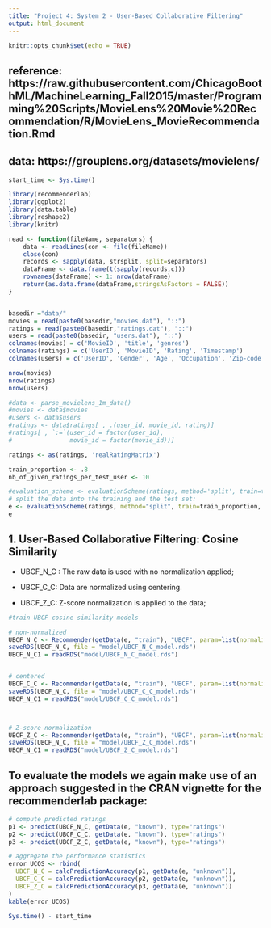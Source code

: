 ```yaml
---
title: "Project 4: System 2 - User-Based Collaborative Filtering"
output: html_document
---
```


```r
knitr::opts_chunk$set(echo = TRUE)
```

## reference: https://raw.githubusercontent.com/ChicagoBoothML/MachineLearning_Fall2015/master/Programming%20Scripts/MovieLens%20Movie%20Recommendation/R/MovieLens_MovieRecommendation.Rmd
## data: https://grouplens.org/datasets/movielens/

```r
start_time <- Sys.time()

library(recommenderlab)
library(ggplot2)
library(data.table)
library(reshape2)
library(knitr)

```


```r
read <- function(fileName, separators) {
    data <- readLines(con <- file(fileName))
    close(con)
    records <- sapply(data, strsplit, split=separators)
    dataFrame <- data.frame(t(sapply(records,c)))
    rownames(dataFrame) <- 1: nrow(dataFrame)
    return(as.data.frame(dataFrame,stringsAsFactors = FALSE))
}


basedir ="data/"
movies = read(paste0(basedir,"movies.dat"), "::")
ratings = read(paste0(basedir,"ratings.dat"), "::")
users = read(paste0(basedir, "users.dat"), "::")
colnames(movies) = c('MovieID', 'title', 'genres')
colnames(ratings) = c('UserID', 'MovieID', 'Rating', 'Timestamp')
colnames(users) = c('UserID', 'Gender', 'Age', 'Occupation', 'Zip-code')

```


```r
nrow(movies)
nrow(ratings)
nrow(users)

```

```r
#data <- parse_movielens_1m_data()
#movies <- data$movies
#users <- data$users
#ratings <- data$ratings[ , .(user_id, movie_id, rating)]
#ratings[ , `:=`(user_id = factor(user_id),
#                movie_id = factor(movie_id))]

ratings <- as(ratings, 'realRatingMatrix')
```

```r
train_proportion <- .8
nb_of_given_ratings_per_test_user <- 10

#evaluation_scheme <- evaluationScheme(ratings, method='split', train=train_proportion, k=1, given=nb_of_given_ratings_per_test_user)
# split the data into the training and the test set:
e <- evaluationScheme(ratings, method="split", train=train_proportion, given=15, goodRating=0)
e
```


## 1. User-Based Collaborative Filtering: Cosine Similarity
- UBCF_N_C : The raw data is used with no normalization applied;

- UBCF_C_C: Data are normalized using centering.

- UBCF_Z_C: Z-score normalization is applied to the data;

```r
#train UBCF cosine similarity models

# non-normalized
UBCF_N_C <- Recommender(getData(e, "train"), "UBCF", param=list(normalize = NULL, method="Cosine"))
saveRDS(UBCF_N_C, file = "model/UBCF_N_C_model.rds")
UBCF_N_C1 = readRDS("model/UBCF_N_C_model.rds")


# centered
UBCF_C_C <- Recommender(getData(e, "train"), "UBCF", param=list(normalize = "center",method="Cosine"))
saveRDS(UBCF_N_C, file = "model/UBCF_C_C_model.rds")
UBCF_N_C1 = readRDS("model/UBCF_C_C_model.rds")



# Z-score normalization
UBCF_Z_C <- Recommender(getData(e, "train"), "UBCF", param=list(normalize = "Z-score",method="Cosine"))
saveRDS(UBCF_N_C, file = "model/UBCF_Z_C_model.rds")
UBCF_N_C1 = readRDS("model/UBCF_Z_C_model.rds")


```

## To evaluate the models we again make use of an approach suggested in the CRAN vignette for the recommenderlab package:


```r
# compute predicted ratings
p1 <- predict(UBCF_N_C, getData(e, "known"), type="ratings")
p2 <- predict(UBCF_C_C, getData(e, "known"), type="ratings")
p3 <- predict(UBCF_Z_C, getData(e, "known"), type="ratings")

# aggregate the performance statistics
error_UCOS <- rbind(
  UBCF_N_C = calcPredictionAccuracy(p1, getData(e, "unknown")),
  UBCF_C_C = calcPredictionAccuracy(p2, getData(e, "unknown")),
  UBCF_Z_C = calcPredictionAccuracy(p3, getData(e, "unknown"))
)
kable(error_UCOS)
```

```r
Sys.time() - start_time
```

